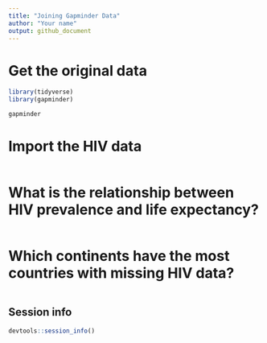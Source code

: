 ```yaml
---
title: "Joining Gapminder Data"
author: "Your name"
output: github_document
---
```


# Get the original data

```r
library(tidyverse)
library(gapminder)

gapminder
```

# Import the HIV data

```r
```

# What is the relationship between HIV prevalence and life expectancy?

```r
```

# Which continents have the most countries with missing HIV data?

```r
```


## Session info

```r
devtools::session_info()
```



